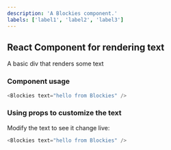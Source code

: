 ```yaml
---
description: 'A Blockies component.'
labels: ['label1', 'label2', 'label3']
---
```



## React Component for rendering text

A basic div that renders some text

### Component usage
```js
<Blockies text="hello from Blockies" />
```

### Using props to customize the text

Modify the text to see it change live:
```js live
<Blockies text="hello from Blockies" />
```
